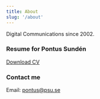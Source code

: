 ```yaml
---
title: About
slug: '/about'
---
```


Digital Communications since 2002.

### Resume for Pontus Sundén

[Download CV](/assets/pontus-sunden-resume-cv.pdf)

### Contact me

Email: [pontus@psu.se](mailto:pontus@psu.se)

<!-- Old "about" from Tumblr

### Day job

My thing is to be in-between: users with needs, technology with limitations and organisations with goals.

I do programming, graphics, UX, research, support and more. I’m value-driven, creative and ambitious.

Since 2002 I have worked with digital communication in music labels, restaurants and large public sector organisations. -->
